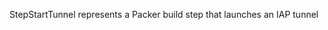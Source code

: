 <!-- Code generated from the comments of the IAPConfig struct in builder/googlecompute/step_start_tunnel.go; DO NOT EDIT MANUALLY -->
StepStartTunnel represents a Packer build step that launches an IAP tunnel
